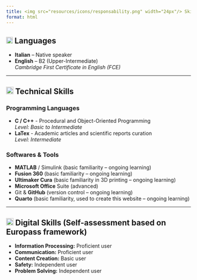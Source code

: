 ```yaml
---
title: <img src="resources/icons/responsability.png" width="24px"/> Skills 
format: html
---
```


## <img src="resources/icons/language-exchange.png" width="18px"/> Languages
- **Italian** – Native speaker  
- **English** – B2 (Upper-Intermediate)  
  *Cambridge First Certificate in English (FCE)*

---

## <img src="resources/icons/user-skill-gear.png" width="20px"/> Technical Skills

### Programming Languages
- **C / C++** - Procedural and Object-Oriented Programming<br> 
  *Level: Basic to Intermediate*
- **LaTex** - Academic articles and scientific reports curation<br>
  *Level: Intermediate*

### Softwares & Tools
- **MATLAB** / Simulink (basic familiarity – ongoing learning)
- **Fusion 360** (basic familiarity – ongoing learning)
- **Ultimaker Cura** (basic familiarity in 3D printing – ongoing learning)
- **Microsoft Office** Suite (advanced)
- Git & **GitHub** (version control – ongoing learning)
- **Quarto** (basic familiarity, used to create this website – ongoing learning)

---

## <img src="resources/icons/digital-key.png" width="20px"/> Digital Skills (Self-assessment based on Europass framework)

- **Information Processing:** Proficient user  
- **Communication:** Proficient user  
- **Content Creation:** Basic user  
- **Safety:** Independent user  
- **Problem Solving:** Independent user
